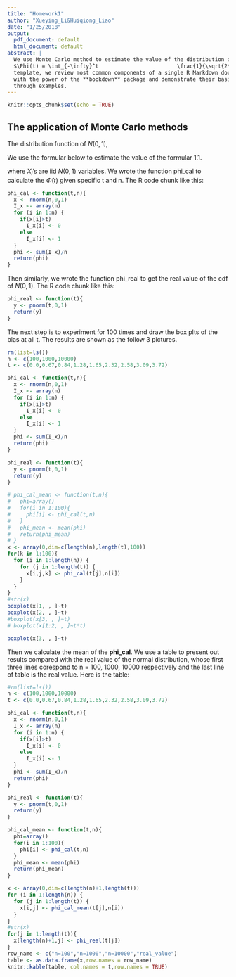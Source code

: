 ---
title: "Homework1"
author: "Xueying_Li&Huiqiong_Liao"
date: "1/25/2018"
output:
  pdf_document: default
  html_document: default
abstract: |
  We use Monte Carlo method to estimate the value of the distribution of N(0,1) at        $n \in \{10^2,10^3,10^4\}$ at $t \in                                                    \{0.0,0.67,0.84,1.28,1.65,2.32,2.58,3.09,3.72\}$. Then we form the table including      the mean value of 100 times experiments and the true value. Also, we generate the       box plots of the bias at all t.
  $\Phi(t) = \int_{-\infty}^t                         \frac{1}{\sqrt{2\pi}} e^{-y^2       /2} dy$This is a template mainly designed for data        science     lab projects.     In this
  template, we review most common components of a single R Markdown document
  with the power of the **bookdown** package and demonstrate their basic usage
  through examples.
---

```{r setup, include=FALSE}
knitr::opts_chunk$set(echo = TRUE)
```

## The application of Monte Carlo methods 

The distribution function of $N(0, 1)$, 
\begin{equation}
\Phi(t) = \int_{-\infty}^t \frac{1}{\sqrt{2\pi}} e^{-y^2 / 2} dy,
\tag{1.1}
\end{equation}

We use the formular below to estimate the value of the formular 1.1.
\begin{equation}
\hat\Phi(t) = \frac{1}{n} \sum_{i=1}^n I(X_i \le t),
\tag{1.2}
\end{equation}

where $X_i$'s are iid $N(0, 1)$ variables. We wrote the function phi_cal to calculate the $\hat\Phi(t)$ given specific t and n. The R code chunk like this:

```{r}
phi_cal <- function(t,n){
  x <- rnorm(n,0,1)
  I_x <- array(n)
  for (i in 1:n) {
    if(x[i]>t)
      I_x[i] <- 0
    else
      I_x[i] <- 1
  }
  phi <- sum(I_x)/n
  return(phi)
}
```

Then similarly, we wrote the function phi_real to get the real value of the cdf of $N(0, 1)$. The R code chunk like this:
```{r}
phi_real <- function(t){
  y <- pnorm(t,0,1)
  return(y)
}
```

The next step is to experiment for 100 times and draw the box plts of the bias at all t. The results are shown as the follow 3 pictures.

```{r, echo=FALSE,eval=TRUE,out.width='50%',fig.show='hold'}
rm(list=ls())
n <- c(100,1000,10000)
t <- c(0.0,0.67,0.84,1.28,1.65,2.32,2.58,3.09,3.72)

phi_cal <- function(t,n){
  x <- rnorm(n,0,1)
  I_x <- array(n)
  for (i in 1:n) {
    if(x[i]>t)
      I_x[i] <- 0
    else
      I_x[i] <- 1
  }
  phi <- sum(I_x)/n
  return(phi)
}

phi_real <- function(t){
  y <- pnorm(t,0,1)
  return(y)
}

# phi_cal_mean <- function(t,n){
#   phi=array()
#   for(i in 1:100){
#     phi[i] <- phi_cal(t,n)
#   }
#   phi_mean <- mean(phi)
#   return(phi_mean)
# }
x <- array(0,dim=c(length(n),length(t),100))
for(k in 1:100){
  for (i in 1:length(n)) {
    for (j in 1:length(t)) {
      x[i,j,k] <- phi_cal(t[j],n[i])
    }
  }
}
#str(x)
boxplot(x[1, , ]~t)
boxplot(x[2, , ]~t)
#boxplot(x[3, , ]~t)
# boxplot(x[1:2, , ]~t*t)
```
```{r, autodep = TRUE, eval=TRUE, echo=FALSE, fig.show='hold', out.width='50%'}
boxplot(x[3, , ]~t)
```

Then we calculate the mean of the **phi_cal**. We use a table to present out results compared with the real value of the normal distribution, whose first three lines corespond to n = 100, 1000, 10000 respectively and the last line of table is the real value. Here is the table:

```{r, echo=FALSE,eval=TRUE}
#rm(list=ls())
n <- c(100,1000,10000)
t <- c(0.0,0.67,0.84,1.28,1.65,2.32,2.58,3.09,3.72)

phi_cal <- function(t,n){
  x <- rnorm(n,0,1)
  I_x <- array(n)
  for (i in 1:n) {
    if(x[i]>t)
      I_x[i] <- 0 
    else
      I_x[i] <- 1
  }
  phi <- sum(I_x)/n
  return(phi)
}

phi_real <- function(t){
  y <- pnorm(t,0,1)
  return(y)
}

phi_cal_mean <- function(t,n){
  phi=array()
  for(i in 1:100){
    phi[i] <- phi_cal(t,n)
  }
  phi_mean <- mean(phi)
  return(phi_mean)
}

x <- array(0,dim=c(length(n)+1,length(t)))
for (i in 1:length(n)) {
  for (j in 1:length(t)) {
    x[i,j] <- phi_cal_mean(t[j],n[i])
  }
}
#str(x)
for(j in 1:length(t)){
  x[length(n)+1,j] <- phi_real(t[j])
}
row_name <- c("n=100","n=1000","n=10000","real_value")
table <- as.data.frame(x,row.names = row_name)
knitr::kable(table, col.names = t,row.names = TRUE)
```